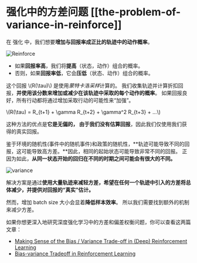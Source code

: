# 强化中的方差问题 [[the-problem-of-variance-in-reinforce]]

在 强化 中，我们想要**增加与回报率成正比的轨迹中的动作概率**。

<img src="https://huggingface.co/datasets/huggingface-deep-rl-course/course-images/resolve/main/en/unit8/pg.jpg"  alt="Reinforce"/>

- 如果**回报率高**，我们将**提高**（状态，动作）组合的概率。
- 否则，如果**回报率低**，它会**压低**（状态、动作）组合的概率。

这个回报 \\(R(\tau)\\) 是使用*蒙特卡洛采样*计算的。 我们收集轨迹并计算折扣回报，**并使用该分数来增加或减少在该轨迹中采取的每个动作的概率**。 如果回报良好，所有行动都将通过增加采取行动的可能性来“加强”。

\\(R(\tau) = R_{t+1} + \gamma R_{t+2} + \gamma^2 R_{t+3} + ...\\)

这种方法的优点是**它是无偏的， 由于我们没有估算回报**，因此我们仅使用我们获得的真实回报。

鉴于环境的随机性(事件中的随机事件)和政策的随机性，**轨迹可能导致不同的回报，这可能导致高方差。**因此，相同的起始状态可能导致非常不同的回报。
正因为如此，**从同一状态开始的回归在不同的时期之间可能会有很大的不同。**

<img src="https://huggingface.co/datasets/huggingface-deep-rl-course/course-images/resolve/main/en/unit8/variance.jpg" alt="variance"/>

解决方案是通过**使用大量轨迹来减轻方差，希望在任何一个轨迹中引入的方差将总体减少，并提供对回报的“真实”估计。**

然而，增加 batch size 大小会显着**降低样本效率**。 所以我们需要找到额外的机制来减少方差。

如果你想更深入地研究深度强化学习中的方差和偏差权衡问题，你可以查看这两篇文章：

- [Making Sense of the Bias / Variance Trade-off in (Deep) Reinforcement Learning](https://blog.mlreview.com/making-sense-of-the-bias-variance-trade-off-in-deep-reinforcement-learning-79cf1e83d565)
- [Bias-variance Tradeoff in Reinforcement Learning](https://www.endtoend.ai/blog/bias-variance-tradeoff-in-reinforcement-learning/)